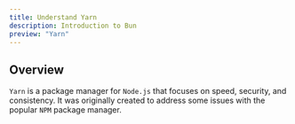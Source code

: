 ```yaml
---
title: Understand Yarn
description: Introduction to Bun
preview: "Yarn"
---
```


## Overview

`Yarn` is a package manager for `Node.js` that focuses on speed, security, and consistency.
It was originally created to address some issues with the popular `NPM` package manager.
